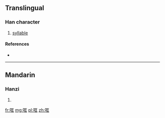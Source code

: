 ==Translingual==

===Han character===
{{Han char|rn=30|rad=口|as=06|sn=9|four=|canj=口尸一土 (RSMG), XX口尸一 (XXRSM)}}

# [[syllable]]

====References====
* {{Han ref|kx=0189.271|hdz=10611.020|uh=54D0|ud=21712}}

----

==Mandarin==

===Hanzi===
{{cmn-hanzi|pin=[[è]] ([[e4]]), [[kuāng]] ([[kuang1]]), [[yā]] ([[ya1]]), [[yǎ]] ([[ya3]])|wg=o<sup>4</sup>, k'uang<sup>1</sup>, ya<sup>1</sup>, ya<sup>3</sup>}}

# {{defn|lang=cmn|sort=口06}}

[[fr:哐]]
[[mg:哐]]
[[pl:哐]]
[[zh:哐]]